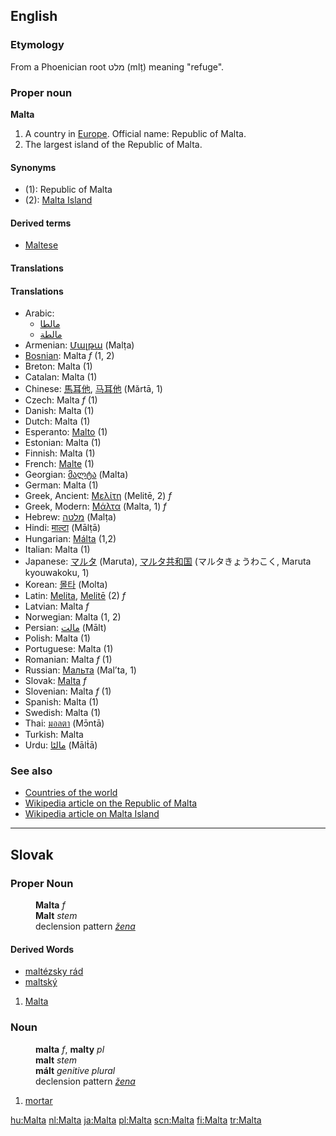 ==English==
===Etymology===
From a Phoenician root מלט (mlṭ) meaning "refuge".
<!-- don't link this word, it is not in its native script -->

===Proper noun===
'''Malta'''

#A country in [[Europe]]. Official name: Republic of Malta.
#The largest island of the Republic of Malta.

====Synonyms====
*(1): Republic of Malta
*(2): [[Malta Island]]

====Derived terms====
*[[Maltese]]

====Translations====
====Translations====
*Arabic:
**[[مالطا]]<!-- gets 90% of google hits -->
**[[مالطة]]<!-- gets 10% of google hits -->
*Armenian: [[Մալթա]] (Malṭa)
*[[Bosnian]]: Malta ''f'' (1, 2)
*Breton: Malta (1)
*Catalan: Malta (1)
*Chinese: [[馬耳他]], [[马耳他]] (Mǎrtā, 1)
*Czech: Malta ''f'' (1)
*Danish: Malta (1)
*Dutch: Malta (1)
*Esperanto: [[Malto]] (1)
*Estonian: Malta (1)
*Finnish: Malta (1)
*French: [[Malte]] (1)
*Georgian: [[მალტა]] (Malta)
*German: Malta (1)
*Greek, Ancient: [[Μελίτη]] (Melitē, 2) ''f''
*Greek, Modern: [[Μάλτα]] (Malta, 1)  ''f''
*Hebrew: [[מלטה]] (Malṭa)
*Hindi: [[माल्टा]] (Mālṭā)
*Hungarian: [[Málta]] (1,2)
*Italian: Malta (1)
*Japanese: [[マルタ]] (Maruta), [[マルタ共和国]] (マルタきょうわこく, Maruta kyouwakoku, 1)
*Korean: [[몰타]] (Molta)
*Latin: [[Melita]], [[Melite|Melitē]] (2) ''f''
*Latvian: Malta ''f''
*Norwegian: Malta (1, 2)
*Persian: [[مالت]] (Mālt)
*Polish: Malta (1)
*Portuguese: Malta (1)
*Romanian: Malta ''f'' (1)
*Russian: [[Мальта]] (Mal’ta, 1)
*Slovak: [[Malta#Slovak|Malta]] ''f''
*Slovenian: Malta ''f'' (1)
*Spanish: Malta (1)
*Swedish: Malta (1)
*Thai: [[มอลตา]] (Mɔ̄ntā)
*Turkish: Malta
*Urdu: [[مالٹا]] (Mālṫā)

===See also===
*[[Countries of the world]]
*[[w:en:Malta|Wikipedia article on the Republic of Malta]]
*[[w:en:Malta_Island|Wikipedia article on Malta Island]]

----

== Slovak ==
=== Proper Noun ===
:'''Malta''' ''f''
:'''Malt''' ''stem''
:declension pattern ''[[Slovak declension pattern žena|žena]]''
==== Derived Words ====
* [[maltézsky rád]]
* [[maltský]]

# [[Malta#English|Malta]]

=== Noun ===
:'''malta''' ''f'', '''malty''' ''pl''
:'''malt''' ''stem''
:'''mált''' ''genitive plural''
:declension pattern ''[[Slovak declension pattern žena|žena]]''

# [[mortar]]

[[hu:Malta]]
[[nl:Malta]]
[[ja:Malta]]
[[pl:Malta]]
[[scn:Malta]]
[[fi:Malta]]
[[tr:Malta]]